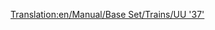 [[Translation:en/Manual/Base Set/Trains/UU '37']]
{{es/Manual/Base Set/Trains/Trenes|Imagen=[[File:en/Manual/Base Set/Trains/Uu37.png]]
|Nombre=UU "37"
|Precio=39.842 € (19.921 £)
|Velocidad=144 km/h (90 mph)
|Peso=101 t
|Potencia=1.750 CV (1.305 kW)
|Coste-anual=1.828 € (3.656 £)
|Diseño=1959
|Duración=20
|Capacidad=--
|Descripción=La '''UU "37"''' es la primera locomotora diésel disponible. Aporta ventajas sobre las de vapor al aunar mayor potencia y prestaciones con un menor costo operacional. Suele reemplazar rápidamente a las locomotoras de vapor en el juego por éstas características. Es superior a la [[es/Manual/Base Set/Trains/Ginzu 'A4'|Ginzu"A4"]] y similar a la [[es/Manual/Base Set/Trains/SH '8P'|SH "8P"]] en prestaciones, teniendo una potencia algo mayor.
|Vida-real=Esta es una versión rebautizada de la [http://en.wikipedia.org/wiki/British_Rail_Class_37 British Rail Class 37]
}}
